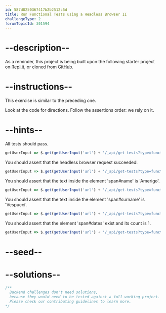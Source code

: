 ```yaml
---
id: 587d8250367417b2b2512c5d
title: Run Functional Tests using a Headless Browser II
challengeType: 2
forumTopicId: 301594
---
```


# --description--

As a reminder, this project is being built upon the following starter project on [Repl.it](https://repl.it/github/freeCodeCamp/boilerplate-mochachai), or cloned from [GitHub](https://github.com/freeCodeCamp/boilerplate-mochachai/).

# --instructions--

This exercise is similar to the preceding one.

Look at the code for directions. Follow the assertions order: we rely on it.

# --hints--

All tests should pass.

```js
getUserInput => $.get(getUserInput('url') + '/_api/get-tests?type=functional&n=5').then(data => { assert.equal(data.state,'passed'); }, xhr => { throw new Error(xhr.responseText); })
```

You should assert that the headless browser request succeeded.

```js
getUserInput => $.get(getUserInput('url') + '/_api/get-tests?type=functional&n=5').then(data => { assert.equal(data.assertions[0].method, 'browser.success'); }, xhr => { throw new Error(xhr.responseText); })
```

You should assert that the text inside the element 'span#name' is 'Amerigo'.

```js
getUserInput => $.get(getUserInput('url') + '/_api/get-tests?type=functional&n=5').then(data => { assert.equal(data.assertions[1].method, 'browser.text'); assert.match(data.assertions[1].args[0], /('|")span#name\1/); assert.match(data.assertions[1].args[1], /('|")Amerigo\1/);}, xhr => { throw new Error(xhr.responseText); })
```

You should assert that the text inside the element 'span#surname' is 'Vespucci'.

```js
getUserInput => $.get(getUserInput('url') + '/_api/get-tests?type=functional&n=5').then(data => { assert.equal(data.assertions[2].method, 'browser.text'); assert.match(data.assertions[2].args[0], /('|")span#surname\1/); assert.match(data.assertions[2].args[1], /('|")Vespucci\1/);}, xhr => { throw new Error(xhr.responseText); })
```

You should assert that the element 'span#dates' exist and its count is 1.

```js
getUserInput => $.get(getUserInput('url') + '/_api/get-tests?type=functional&n=5').then(data => { assert.equal(data.assertions[3].method, 'browser.element'); assert.match(data.assertions[3].args[0], /('|")span#dates\1/); assert.equal(data.assertions[3].args[1], 1);}, xhr => { throw new Error(xhr.responseText); })
```

# --seed--

# --solutions--

```js
/**
  Backend challenges don't need solutions, 
  because they would need to be tested against a full working project. 
  Please check our contributing guidelines to learn more.
*/
```
